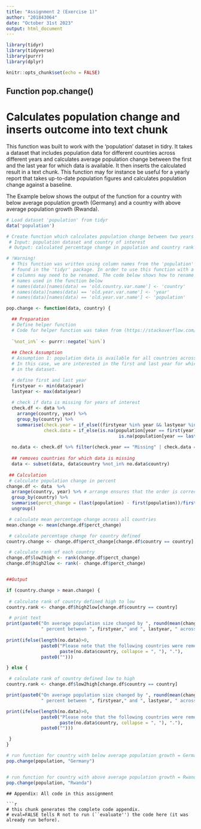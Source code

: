 ```yaml
---
title: "Assignment 2 (Exercise 1)"
author: "201843064"
date: "October 31st 2023"
output: html_document
---
```


```r
library(tidyr)
library(tidyverse)
library(purrr)
library(dplyr)

knitr::opts_chunk$set(echo = FALSE) 
```

## Function pop.change()
# Calculates population change and inserts outcome into text chunk
This function was built to work with the 'population' dataset in tidry. It takes a dataset that includes population data for different countries across different years and calculates average population change between the first and the last year for which data is available. It then inserts the calculated result in a text chunk. This function may for instance be useful for a yearly report that takes up-to-date population figures and calculates population change against a baseline.

The Example below shows the output of the function for a country with below average population growth (Germany) and a country with above average population growth (Rwanda).

```r
# Load dataset 'population' from tidyr
data('population')

# Create function which calculates population change between two years and prints text
 # Input: population dataset and country of interest
 # Output: calculated percentage change in population and country rank inside text snippet

# !Warning!
  # This function was written using column names from the 'population' dataset
  # found in the 'tidyr' package. In order to use this function with a different dataset some
  # columns may need to be renamed. The code below shows how to rename columns to match the
  # names used in the function below
  # names(data)[names(data) == 'old.country.var.name'] <- 'country'
  # names(data)[names(data) == 'old.year.var.name'] <- 'year'
  # names(data)[names(data) == 'old.year.var.name'] <- 'population'

pop.change <- function(data, country) {

  ## Preparation
  # Define helper function
  # Code for helper function was taken from (https://stackoverflow.com/questions/5831794/opposite-of-in-exclude-rows-with-values-specified-in-a-vector)
  
  `%not_in%` <- purrr::negate(`%in%`)
  
  ## Check Assumption
  # Assumption 1: population data is available for all countries across the years of interest.
  # In this case, we are interested in the first and last year for which data is available
  # in the dataset.

  # define first and last year 
  firstyear <- min(data$year)
  lastyear <- max(data$year)
  
  # check if data is missing for years of interest
  check.df <- data %>%
    arrange(country, year) %>% 
    group_by(country) %>%
    summarise(check.year = if_else((firstyear %in% year && lastyear %in% year), 'Complete','Missing'),
              check.data = if_else(is.na(population[year == first(year)])|
                                          is.na(population[year == last(year)]), 'Missing','Complete' ))
  
  no.data <- check.df %>% filter(check.year == "Missing" | check.data == "Missing") 
  
  ## removes countries for which data is missing 
  data <- subset(data, data$country %not_in% no.data$country)
  
 ## Calculation   
 # calculate population change in percent
change.df <- data  %>%
  arrange(country, year) %>% # arrange ensures that the order is correct (earlier to later years)
  group_by(country) %>%
  summarise(perct_change = (last(population) - first(population))/first(population)*100) %>%
  ungroup()

 # calculate mean percentage change across all countries 
mean.change <- mean(change.df$perct_change)

 # calculate percentage change for country defined
country.change <- change.df$perct_change[change.df$country == country]

 # calculate rank of each country 
change.df$low2high <- rank(change.df$perct_change)
change.df$high2low <- rank(- change.df$perct_change)


##Output

if (country.change > mean.change) {
  
 # calculate rank of country defined high to low
country.rank <- change.df$high2low[change.df$country == country]

 # print text
print(paste0("On average population size changed by ", round(mean(change.df$perct_change), 2),
             " percent between ", firstyear," and ", lastyear, " across the countries in the dataset.", " At ", round(country.change,2)," percent population change ", country ," was ", round((country.change - mean.change),2) ," percent above the average. This places ", country," as the country with the ", country.rank, ". largest increase in population numbers."))
  
print(ifelse(length(no.data)>0,
             paste0("Please note that the following countries were removed due to missing data: ",
                    paste(no.data$country, collapse = ", "), "."),
             paste0("")))

} else {

 # calculate rank of country defined low to high
country.rank <- change.df$low2high[change.df$country == country]

print(paste0("On average population size changed by ", round(mean(change.df$perct_change), 2),
             " percent between ", firstyear," and ", lastyear, " across the countries in the dataset.", " At ", round(country.change,2)," percent population change ", country ," was ", round((country.change - mean.change),2) ," percent below the average. This places ", country," as the country with the ", country.rank, ". lowest increase in population numbers."))

print(ifelse(length(no.data)>0,
             paste0("Please note that the following countries were removed due to missing data: ",
                    paste(no.data$country, collapse = ", "), "."),
             paste0("")))

 }
}

# run function for country with below average population growth = Germany 
pop.change(population, "Germany")


# run function for country with above average population growth = Rwanda
pop.change(population, "Rwanda")


```
```
## Appendix: All code in this assignment

```r
# this chunk generates the complete code appendix. 
# eval=FALSE tells R not to run (``evaluate'') the code here (it was already run before).
```
